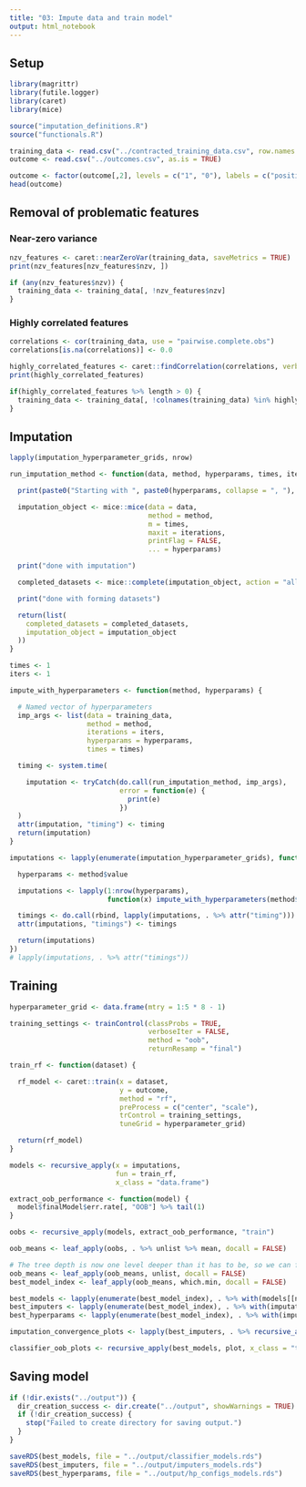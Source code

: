 ```yaml
---
title: "03: Impute data and train model"
output: html_notebook
---
```


## Setup
```r
library(magrittr)
library(futile.logger)
library(caret)
library(mice)

source("imputation_definitions.R")
source("functionals.R")
```

```r
training_data <- read.csv("../contracted_training_data.csv", row.names = 1, as.is = TRUE)
outcome <- read.csv("../outcomes.csv", as.is = TRUE)

outcome <- factor(outcome[,2], levels = c("1", "0"), labels = c("positive", "negative"))
head(outcome)
```

## Removal of problematic features

### Near-zero variance
```r
nzv_features <- caret::nearZeroVar(training_data, saveMetrics = TRUE)
print(nzv_features[nzv_features$nzv, ])

if (any(nzv_features$nzv)) {
  training_data <- training_data[, !nzv_features$nzv]
}
```

### Highly correlated features
```r
correlations <- cor(training_data, use = "pairwise.complete.obs")
correlations[is.na(correlations)] <- 0.0

highly_correlated_features <- caret::findCorrelation(correlations, verbose = TRUE, names = TRUE)
print(highly_correlated_features)

if(highly_correlated_features %>% length > 0) {
  training_data <- training_data[, !colnames(training_data) %in% highly_correlated_features]
}
```

## Imputation

```r
lapply(imputation_hyperparameter_grids, nrow)
```

```r
run_imputation_method <- function(data, method, hyperparams, times, iterations) {

  print(paste0("Starting with ", paste0(hyperparams, collapse = ", "), ", imputing ", times, " times"))

  imputation_object <- mice::mice(data = data,
                                  method = method,
                                  m = times,
                                  maxit = iterations,
                                  printFlag = FALSE,
                                  ... = hyperparams)

  print("done with imputation")

  completed_datasets <- mice::complete(imputation_object, action = "all")

  print("done with forming datasets")

  return(list(
    completed_datasets = completed_datasets,
    imputation_object = imputation_object
  ))
}

times <- 1
iters <- 1

impute_with_hyperparameters <- function(method, hyperparams) {

  # Named vector of hyperparameters
  imp_args <- list(data = training_data,
                   method = method,
                   iterations = iters,
                   hyperparams = hyperparams,
                   times = times)

  timing <- system.time(

    imputation <- tryCatch(do.call(run_imputation_method, imp_args),
                           error = function(e) {
                             print(e)
                           })
  )
  attr(imputation, "timing") <- timing
  return(imputation)
}

imputations <- lapply(enumerate(imputation_hyperparameter_grids), function(method) {

  hyperparams <- method$value

  imputations <- lapply(1:nrow(hyperparams),
                        function(x) impute_with_hyperparameters(method$name, unlist(hyperparams[x,])))

  timings <- do.call(rbind, lapply(imputations, . %>% attr("timing")))
  attr(imputations, "timings") <- timings

  return(imputations)
})
# lapply(imputations, . %>% attr("timings"))
```

## Training
```r
hyperparameter_grid <- data.frame(mtry = 1:5 * 8 - 1)

training_settings <- trainControl(classProbs = TRUE,
                                  verboseIter = FALSE,
                                  method = "oob",
                                  returnResamp = "final")

train_rf <- function(dataset) {

  rf_model <- caret::train(x = dataset,
                           y = outcome,
                           method = "rf",
                           preProcess = c("center", "scale"),
                           trControl = training_settings,
                           tuneGrid = hyperparameter_grid)

  return(rf_model)
}

models <- recursive_apply(x = imputations,
                          fun = train_rf,
                          x_class = "data.frame")
```

```r
extract_oob_performance <- function(model) {
  model$finalModel$err.rate[, "OOB"] %>% tail(1)
}

oobs <- recursive_apply(models, extract_oob_performance, "train")

oob_means <- leaf_apply(oobs, . %>% unlist %>% mean, docall = FALSE)

# The tree depth is now one level deeper than it has to be, so we can flatten it with unlist
oob_means <- leaf_apply(oob_means, unlist, docall = FALSE)
best_model_index <- leaf_apply(oob_means, which.min, docall = FALSE)

best_models <- lapply(enumerate(best_model_index), . %>% with(models[[name]][[value]]))
best_imputers <- lapply(enumerate(best_model_index), . %>% with(imputations[[name]][[value]]))
best_hyperparams <- lapply(enumerate(best_model_index), . %>% with(imputation_hyperparameter_grids[[name]][value, ]))

imputation_convergence_plots <- lapply(best_imputers, . %>% recursive_apply(plot, "mids"))

classifier_oob_plots <- recursive_apply(best_models, plot, x_class = "train")
```

## Saving model
```r
if (!dir.exists("../output")) {
  dir_creation_success <- dir.create("../output", showWarnings = TRUE)
  if (!dir_creation_success) {
    stop("Failed to create directory for saving output.")
  }
}

saveRDS(best_models, file = "../output/classifier_models.rds")
saveRDS(best_imputers, file = "../output/imputers_models.rds")
saveRDS(best_hyperparams, file = "../output/hp_configs_models.rds")
```

